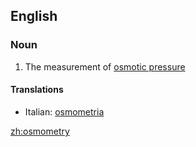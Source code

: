 ==English==

===Noun===
{{en-noun|-}}

#{{physics|chemistry}} The measurement of [[osmotic pressure]]

====Translations====
{{top}}
*Italian: [[osmometria]] {{f}}
{{mid}}

{{bottom}}

[[zh:osmometry]]